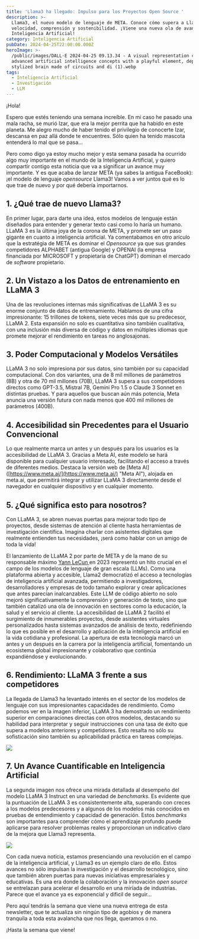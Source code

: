 ```yaml
---
title: 'Llama3 ha llegado: Impulso para los Proyectos Open Source '
description: >-
  Llama3, el nuevo modelo de lenguaje de META. Conoce cómo supera a Llama2 en
  velocidad, comprensión y sostenibilidad. ¡Viene una nueva ola de avances en
  Inteligencia Artificial!
category: Inteligencia Artificial
pubDate: 2024-04-25T22:00:00.000Z
heroImage: >-
  /public/images/DALL·E 2024-04-25 09.13.34 - A visual representation combining
  advanced artificial intelligence concepts with a playful element, depicting a
  stylized brain made of circuits and di (1).webp
tags:
  - Inteligencia Artificial
  - Investigación
  - LLM
---
```


¡Hola!

Espero que estés teniendo una semana increíble. En mi caso he pasado una mala racha, se murió Izar, que era la mejor perrita que ha habido en este planeta. Me alegro mucho de haber tenido el privilegio de conocerte Izar, descansa en paz allá donde te encuentres. Sólo quien ha tenido mascota entenderá lo mal que se pasa...

Pero como digo ya estoy mucho mejor y esta semana pasada ha ocurrido algo muy importante en el mundo de la Inteligencia Artificial, y quiero compartir contigo esta noticia que va a significar un avance muy importante. Y es que acaba de lanzar META (ya sabes la antigua FaceBook): ¡el modelo de lenguaje *opensource* Llama3! Vamos a ver juntos qué es lo que trae de nuevo y por qué debería importarnos.

## **1. ¿Qué trae de nuevo Llama3?**

En primer lugar, para darte una idea, estos modelos de lenguaje están diseñados para entender y generar texto casi como lo haría un humano. LLaMA 3 es la última joya de la corona de META, y promete ser un paso gigante en cuanto a inteligencia artificial. Ya comentabamos en otro arículo que la estratégia de META es dominar el *Opensource* ya que sus grandes competidores ALPHABET (antigua Google) y OPENAI (la empresa financiada por MICROSOFT y propietaria de ChatGPT) dominan el mercado de *software* propietario.

## **2. Un Vistazo a los Datos de entrenamiento en LLaMA 3**

Una de las revoluciones internas más significativas de LLaMA 3 es su enorme conjunto de datos de entrenamiento. Hablamos de una cifra impresionante: 15 trillones de tokens, siete veces más que su predecesor, LLaMA 2. Esta expansión no solo es cuantitativa sino también cualitativa, con una inclusión más diversa de código y datos en múltiples idiomas que promete mejorar el rendimiento en tareas no anglosajonas.

## **3. Poder Computacional y Modelos Versátiles**

LLaMA 3 no solo impresiona por sus datos, sino también por su capacidad computacional. Con dos variantes, una de 8 mil millones de parámetros (8B) y otra de 70 mil millones (70B), LLaMA 3 supera a sus competidores directos como GPT-3.5, Mistral 7B, Gemini Pro 1.5 o Claude 3 Sonnet en distintas pruebas. Y para aquellos que buscan aún más potencia, Meta anuncia una versión futura con nada menos que 400 mil millones de parámetros (400B).

## **4. Accesibilidad sin Precedentes para el Usuario Convencional**

Lo que realmente marca un antes y un después para los usuarios es la accesibilidad de LLaMA 3. Gracias a Meta AI, este modelo se hará disponible para cualquier usuario interesado, facilitando el acceso a través de diferentes medios. Destaca la versión web de \[Meta AI] ([https://www.meta.ai/](https://www.meta.ai/) "Meta AI"), alojada en meta.ai, que permitirá integrar y utilizar LLaMA 3 directamente desde el navegador en cualquier dispositivo y en cualquier momento.

## **5. ¿Qué significa esto para nosotros?**

Con LLaMA 3, se abren nuevas puertas para mejorar todo tipo de proyectos, desde sistemas de atención al cliente hasta herramientas de investigación científica. Imagina charlar con asistentes digitales que realmente entienden tus necesidades, ¡será como hablar con un amigo de toda la vida!

El lanzamiento de LLaMA 2 por parte de META y de la mano de su responsable máximo [Yann LeCun ](https://es.wikipedia.org/wiki/Yann_LeCun "Yann LeCun")en 2023 representó un hito crucial en el campo de los modelos de lenguaje de gran escala (LLMs). Como una plataforma abierta y accesible, Llama2 democratizó el acceso a tecnologías de inteligencia artificial avanzada, permitiendo a investigadores, desarrolladores y empresas de todo tamaño explorar y crear aplicaciones que antes parecían inalcanzables. Este LLM de código abierto no solo mejoró significativamente la comprensión y generación de texto, sino que también catalizó una ola de innovación en sectores como la educación, la salud y el servicio al cliente. La accesibilidad de LLaMA 2 facilitó el surgimiento de innumerables proyectos, desde asistentes virtuales personalizados hasta sistemas avanzados de análisis de texto, redefiniendo lo que es posible en el desarrollo y aplicación de la inteligencia artificial en la vida cotidiana y profesional. La apertura de esta tecnología marcó un antes y un después en la carrera por la inteligencia artificial, fomentando un ecosistema global impresionante y colaborativo que continúa expandiéndose y evolucionando.

## 6. Rendimiento: LLaMA 3 frente a sus competidores

La llegada de Llama3 ha levantado interés en el sector de los modelos de lenguaje con sus impresionantes capacidades de rendimiento. Como podemos ver en la imagen inferior, LLaMA 3 ha demostrado un rendimiento superior en comparaciones directas con otros modelos, destacando su habilidad para interpretar y seguir instrucciones con una tasa de éxito que supera a modelos anteriores y competidores. Esto resalta no sólo su sofisticación sino también su aplicabilidad práctica en tareas complejas.

![](/images/Llama_3_Instruct_model_performance_screenshot.jpg)

## 7. Un Avance Cuantificable en Inteligencia Artificial

La segunda imagen nos ofrece una mirada detallada al desempeño del modelo LLaMA 3 Instruct en una variedad de *benchmarks*. Es evidente que la puntuación de LLaMA 3 es consistentemente alta, superando con creces a los modelos predecesores y a algunos de los modelos más conocidos en pruebas de entendimiento y capacidad de generación. Estos *benchmarks* son importantes para comprender cómo el aprendizaje profundo puede aplicarse para resolver problemas reales y proporcionan un indicativo claro de la mejora que Llama3 representa.

![](/images/Llama_3_head_to_head_screenshot.jpg)

Con cada nueva noticia, estamos presenciando una revolución en el campo de la inteligencia artificial, y Llama3 es un ejemplo claro de ello. Estos avances no sólo impulsan la investigación y el desarrollo tecnológico, sino que también abren puertas para nuevas iniciativas empresariales y educativas. Es una era donde la colaboración y la innovación *open source* se entrelazan para acelerar el desarrollo en una miríada de industrias. Parece que el avance ya es exponencial y dificil de seguir...

Pero aquí tendrás la semana que viene una nueva entrega de esta newsletter, que te actualiza sin ningún tipo de agobios y de manera tranquila a toda esta avalancha que nos llega, queramos o no.

¡Hasta la semana que viene!
